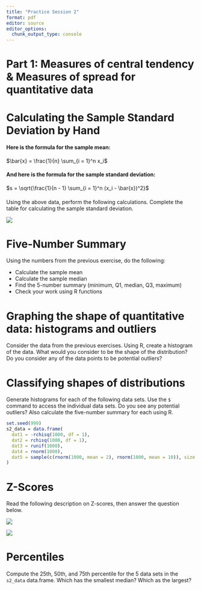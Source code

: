 ```yaml
---
title: "Practice Session 2"
format: pdf
editor: source
editor_options: 
  chunk_output_type: console
---
```


# Part 1:   Measures of central tendency 	&  Measures of spread for quantitative data	

# Calculating the Sample Standard Deviation by Hand

#### Here is the formula for the sample mean:

$\bar{x} = \frac{1}{n} \sum_{i = 1}^n x_i$

#### And here is the formula for the sample standard deviation:

$s = \sqrt{\frac{1}{n - 1} \sum_{i = 1}^n (x_i - \bar{x})^2}$

#### 


Using the above data, perform the following calculations. Complete the table
for calculating the sample standard deviation.

![](s_calc.png) 

# Five-Number Summary

Using the numbers from the previous exercise, do the following:

* Calculate the sample mean
* Calculate the sample median
* Find the 5-number summary (minimum, Q1, median, Q3, maximum)
* Check your work using R functions 

# Graphing the shape of quantitative data: histograms and outliers

Consider the data from the previous exercises. Using R, create a histogram of the data. What would you consider to be the shape of the distribution? Do you consider any of the data points to be potential outliers?

# Classifying shapes of distributions

Generate histograms for each of the following data sets. Use the `$` command to access the individual data sets. Do you see any potential outliers? Also calculate the five-number summary for each using R.

```r
set.seed(999)
s2_data = data.frame(
  dat1 = -rchisq(1000, df = 1),
  dat2 = rchisq(1000, df = 1),
  dat3 = runif(1000),
  dat4 = rnorm(1000),
  dat5 = sample(c(rnorm(1000, mean = 2), rnorm(1000, mean = 10)), size = 1000)
)
```
 
# Z-Scores

Read the following description on Z-scores, then answer the question below.

![](z_score.png)

![](weather.png)

# Percentiles

Compute the 25th, 50th, and 75th percentile for the 5 data sets in the `s2_data` data.frame. Which has the smallest median? Which as the largest?

